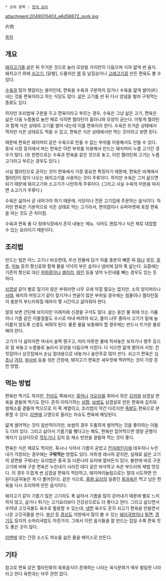  * 상위 항목 : [[한국 요리]]

attachment:2049070403_e6d58672_pork.jpg

片肉

[[목차]]
== 개요 ==
[[돼지고기]]를 삶은 뒤 무거운 것으로 눌러 모양을 가지런히 다듬으며 식혀 얇게 썬 음식. 돼지고기 외에 [[쇠고기]], [닭발], 드물지만 [[꿩]] 등 날짐승이나 [[고래고기]]로 만든 편육도 볼 수 있다.

[[수육]]과 많이 헷갈리는 용어인데, 편육을 수육과 구분하지 않거나 수육을 얇게 썰어(片) 내는 것을 편육이라고 하는 식당도 많다. 삶은 고기를 썬 뒤 다시 양념을 발라 구워먹는 종류도 있다.

하지만 조리법에 구분을 두고 편육이라고 부르는 경우, 수육은 그냥 삶은 고기, 편육은 삶은 다음 누름돌로 눌린 채로 식히면 젤라틴이 흘러나와 모양이 굳는다. 이렇게 젤라틴과 함께 식은 상태의 고기를 썰어 내는데 이를 편육이라 한다. 수육은 뜨거운 상태에서 먹지만 식은 상태로도 먹을 수 있고, 편육은 식은 상태에서만 먹는 것이라고 보면 된다.

때문에 편육은 돼지머리 같은 수육으로 만들 수 없는 부위를 이용해서도 만들 수 있다. 동네 시장 등지에서 파는 편육은 이런 부위를 이용해서 만드는 돼지머리 누름 고기인 경우가 많다. (또 한편으로는 수육과 편육을 같은 것으로 놓고, 이런 젤라틴화 고기는 누름고기라고 부르는 경우도 있다.)

사실 젤라틴으로 굳히는 것이 편육에서 가장 중요한 특징이기 때문에, 편육은 비계에서 젤라틴이 많이 나오는 돼지고기를 사용하는 것이 주류이다. 하지만 수육은 그저 삶으면 되기 때문에 돼지고기와 소고기가 나란하게 주류이다. (그리고 사실 수육의 어원을 따지면 소고기가 주류다.)

수육은 삶아서 곧 내어가야 하기 때문에, 식당이나 전문 고기집에 주문하는 음식이다. 하지만 편육은 기본적으로 식은 상태로 먹는 고기라서, 편의점이나 슈퍼마켓에 포장 편육을 파는 것도 큰 차이점.

수육과 편육 둘 다 장례식장에서 흔히 내놓는 메뉴. 식어도 괜찮거나 식은 채로 대접할 수 있는 요리이기 때문이다.

== 조리법 ==
만드는 법은 어느 고기나 비슷한데, 우선 찬물에 담가 피를 충분히 빼준 뒤 [[파]]나 생강, [[후추]], [[마늘]] 등의 향신료와 함께 물을 넉넉히 부은 솥이나 냄비에 담아 푹 삶는다. 요즘에는 기존의 향신료 대신 [[커피]]콩이나 [[셀러리]], [[와인]] 등을 넣어 누린내를 빼는 경우도 있는 듯 하다.

[[삼겹살]] 같이 별로 질기지 않은 부위라면 너무 오래 익힐 필요는 없지만, 소의 양지머리나 [[사태]], 돼지의 머릿고기 같이 질기거나 연골이 많은 부위일 경우에는 힘줄이나 젤라틴질이 충분히 부드러워질 때까지 몇 시간이고 삶아줘야 한다.

얼핏 보면 간단해 보이지만 이래저래 신경쓸 구석도 많다. 삶는 동안 물 위에 뜨는 거품이나 기름 같은 이물질들도 수시로 떠내 버려야 되고, 물이 너무 졸아서 고기가 밑에 눌러붙지 않도록 신경도 써줘야 된다. 물론 물을 보충해야 할 경우에는 반드시 뜨거운 물로 해야 한다.

고기가 다 삶아지면 꺼내서 슬쩍 헹구고, 미리 따뜻한 물에 적셔놓은 보자기나 행주 등으로 잘 싸놓고 누름돌로 눌러서 모양을 다듬으며 식힌다. 다 식으면 얇게 썰어서 서빙. 잔칫집이나 상갓집에서 손님 접대용으로 내놓거나 술안주로 많이 쓴다. 쇠고기 편육은 [[식초]]나 [[겨자]], [[와사비]] 등을 섞은 간장에, 돼지고기 편육은 새우젓에 찍어먹는 것이 가장 흔한 방법.

== 먹는 방법 ==
편육만 먹기도 하지만, [[전라도]] 쪽에서는 [[홍어]]나 [[가오리]]를 회떠서 묵은 [[김치]]와 삼겹살 편육을 곁들여 먹기도 한다. 흔히 이야기하는 [[삼합]]. [[보쌈]]도 삼겹살로 만든 편육에 김치와 쌈채소를 곁들여 먹으므로 이 쪽 계열이고, 조리법이 약간 다르지만 [[족발]]도 편육으로 분류할 수 있다. [[라멘]]에 고명으로 올리는 차슈도 편육에 해당된다. 

얇게 썰어먹는 것이 일반적이지만, 보쌈의 경우 두툼하게 썰어먹는 것을 좋아하는 이들도 더러 있다. 그리고 삶아서 기름기를 뺐다고는 해도, 편육만 집어먹으면 영양 균형이 깨지기 십상이므로 [[깍두기]]나 김치 등 채소 반찬을 곁들여 먹는 것이 좋다.

편육은 식은 채로도 먹지만, 혹시나 식어서 기름이 굳었고 [[전자레인지]]에 데우자니 누린내가 걱정되는 경우에는 '''구워먹는''' 방법도 있다. 자취생 레시피 같지만, 실제로 삶은 고기의 겉면을 구워내는 요리법은 중국 등 다른나라 요리에 얼마든지 있다. 불판에 바로 구운 고기에 비해 구운 편육은 누린내가 사라진 데다 겉은 바삭하고 속은 부드러워 제법 맛있다. 이 경우 두껍게 썬 삽겹살 편육이 적당하고, 돼지머리눌림으로는 절대 시도하면 안 된다(굳혀놓은 게 다 풀어진다). 같은 식으로, [[중화 요리]]의 일종인 [[회과육]]은 먹고 남은 편육을 다시 조리하여 만든 음식이다.

돼지고기 같이 기름기 많은 고기라도 푹 삶아서 기름을 많이 걷어내기 때문에 별로 느끼하지 않고, 굽거나 튀기는 고기요리보다 건강상으로도 더 좋다고 한다. 그리고 삶으면서 우려낸 고깃국물도 육수로 활용할 수 있는데, [[냉면]] 육수도 흔히 쇠고기 편육을 만들면서 나온 고깃국물을 쓴다. [[부산]] 등 [[경상도]] 지방에서 많이 볼 수 있는 [[돼지국밥]]이나 [[밀면]], [[경기도]] 등지의 소머리국밥도 마찬가지. 그래서 이런 음식들을 잘 만드는 집일 수록 편육 맛도 좋은 곳이 많다.

[[라멘]]에 넣는 간장 소스도 챠슈를 삶은 물을 베이스로 만든다.

== 기타 ==
참고로 편육 같은 젤라틴류의 육류음식이 존재하는 나라는 육식문화가 매우 발달한 나라라고 한다 
육편과는 아무 관련 없다.
